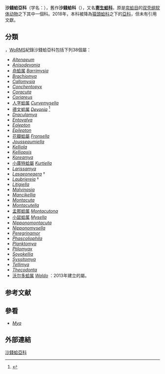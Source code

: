 {{Automatic taxobox
| image = Kellia suborbicularis.jpg
| image_caption = ''[[Kellia_suborbicularis|Kellia suborbicularis]]''
| taxon = Montacutinae
| authority = W. Clark, 1855{{r|WoRMS_225}}
}}

'''沙錢蛤亞科'''（学名：{{lang|la|Montacutinae}}），舊作'''沙錢蛤科'''{{r|shelldoc_000080}}（{{lang|la|Montacutidae}}），又名'''[[寄生蛤科|寄生蛤科]]'''，原是[[帘蛤目|帘蛤目]]的[[双壳纲|双壳纲]][[软体动物|软体动物]]之下其中一個科。2018年，本科被降為[[猿頭蛤科|猿頭蛤科]]之下的[[亞科|亞科]]，但未有引用文獻{{r|WoRMS_225}}。

==分類==
{{As of|2019|1|24}}，[[WoRMS|WoRMS]]紀錄沙錢蛤亞科包括下列38個屬{{r|WoRMS_225}}：
* ''[[Altenaeum|Altenaeum]]'' {{small|Spaink, 1972}}
* ''[[Anisodevonia|Anisodevonia]]'' {{small|Kato, 1999}}
* [[舟蛤属|舟蛤属]] ''[[Barrimysia|Barrimysia]]'' {{small|Iredale, 1929}}
* ''[[Brachiomya|Brachiomya]]'' {{small|Jespersen, Lützen & C. Nielsen, 2004}}
* ''[[Callomysia|Callomysia]]'' {{small|Habe, 1951}}
* ''[[Conchentopyx|Conchentopyx]]'' {{small|Barnard, 1964}}
* ''[[Coracuta|Coracuta]]'' {{small|Holmes, Gallichan & H. Wood, 2006}}
* ''[[Coriareus|Coriareus]]'' {{small|Hedley, 1907}}
* [[人字蛤属|人字蛤属]] ''[[Curvemysella|Curvemysella]]'' {{small|Habe, 1959}}
* [[德文蛤属|德文蛤属]] ''[[Devonia|Devonia]]'' {{small|Winckworth, 1930}}<ref name="WoRMS_138182">{{WoRMS  |id=138182 |last1=Gofas |first1=S. |last2=Bouchet |first2=P. |year=2014 |title=''Devonia'' Winckworth, 1930 |date=2014-12-31 }}</ref>
* ''[[Draculamya|Draculamya]]'' {{small|P. G. Oliver & Lützen, 2011}}
* ''[[Entovalva|Entovalva]]'' {{small|Voeltzkow, 1890}}
* ''[[Eolepton|Eolepton]]'' {{small|Oyama, 1973}}
* ''[[Epilepton|Epilepton]]'' {{small|Dall, 1899}}
* [[花瓣蛤屬|花瓣蛤屬]] ''[[Fronsella|Fronsella]]'' {{small|Laseron, 1956}}
* ''[[Jousseaumiella|Jousseaumiella]]'' {{small|Bourne, 1907}}
* ''[[Kelliola|Kelliola]]'' {{small|Dall, 1889}}
* ''[[Kelliopsis|Kelliopsis]]'' {{small|Verrill & Bush, 1898}}
* ''[[Koreamya|Koreamya]]'' {{small|Lützen, Hong & Yamashita, 2009}}
* [[小庫特蛤屬|小庫特蛤屬]] ''[[Kurtiella|Kurtiella]]'' {{small|Gofas & C. Salas, 2008}}{{r|Gofas 2008 |shell_3754}}
* ''[[Larissamya|Larissamya]]'' {{small|P. G. Oliver, Skryabin & Al-Ghunaim, 2017}}
* ''[[Lasaeoneaera|Lasaeoneaera]]'' {{small|Cossmann, 1913}} †
* ''[[Laubriereia|Laubriereia]]'' {{small|Cossmann, 1887}} †
* ''[[Litigiella|Litigiella]]'' {{small|Monterosato, 1909}}
* ''[[Malvinasia|Malvinasia]]'' {{small|Cooper & Preston, 1910}}
* ''[[Mancikellia|Mancikellia]]'' {{small|Dall, 1899}}
* ''[[Montacuta|Montacuta]]'' {{small|W. Turton, 1822}}
* ''[[Montacutella|Montacutella]]'' {{small|Jespersen, Lützen & C. Nielsen, 2004}}
* [[孟那蛤属|孟那蛤属]] ''[[Montacutona|Montacutona]]'' {{small|Yamamoto & [[波部忠重|Habe]], 1959}}
* [[小鼠蛤属|小鼠蛤属]] ''[[Mysella|Mysella]]'' {{small|Angas, 1877}}{{r|shell_3754}}
* ''[[Nipponomontacuta|Nipponomontacuta]]'' {{small|Yamamoto & Habe, 1961}}
* ''[[Nipponomysella|Nipponomysella]]'' {{small|Yamamoto & Habe, 1959}}
* ''[[Peregrinamor|Peregrinamor]]'' {{small|Shôji, 1938}}
* ''[[Phascoliophila|Phascoliophila]]'' {{small|F. Nordsieck, 1969}}
* ''[[Planktomya|Planktomya]]'' {{small|Simroth, 1896}}
* ''[[Ptilomyax|Ptilomyax]]'' {{small|P. G. Oliver, 2012}}
* ''[[Soyokellia|Soyokellia]]'' {{small|[[波部忠重|Habe]], 1958}}
* ''[[Syssitomya|Syssitomya]]'' {{small|P. G. Oliver, 2012}}
* ''[[Tellimya|Tellimya]]'' {{small|T. Brown, 1827}}
* ''[[Thecodonta|Thecodonta]]'' {{small|A. Adams, 1864}}
* [[沃尔多蛤属|沃尔多蛤属]] ''[[Waldo|Waldo]]'' {{small|Nicol, 1966}}：2013年建立的屬。

==参考文献==
{{reflist |refs=
<ref name="Gofas 2008">{{cite journal
 |url=https://dx.doi.org/10.1093/mollus/eym053   
 |last1=Gofas |first1=S. |authorlink=Serge Gofas
 |last2=Salas |first2=C.
 |year=2008
 |title=A review of European ‘Mysella’ species (Bivalvia, Montacutidae), with description of Kurtiella new genus
 |journal=''[[Journal_of_Molluscan_Studies|Journal of Molluscan Studies]]''
 |volume=74 |issue=2 |pages=119-135
 |doi=10.1093/mollus/eym053 |language=en }}</ref>
<ref name="shell_3754">{{cite web
 |url=http://shell.sinica.edu.tw/chinese/shellbase_detail.php?science_no=3754
 |title=国际贝库：三角鞍蛤
 |publisher=台湾贝类资料库
 |accessdate=2009-08-11
 |archive-date=2016-03-04
 |archive-url=https://web.archive.org/web/20160304125859/http://shell.sinica.edu.tw/chinese/shellbase_detail.php?science_no=3754
 |dead-url=no
 }}</ref>
<ref name="shelldoc_000080">{{shelldoc_000080}}</ref>
<ref name=WoRMS_225>{{WoRMS|id=225
 |last1=Gofas |first1=Serge
 |last2=Bouchet |first2=Philippe
 |title=Montacutinae W. Clark, 1855
 |date=2018-02-24 |access-date=2019-01-24 }}</ref>
<ref name="WoRMS_345285">{{WoRMS |id=345285
 |title=Kurtiella triangularis (Watson, 1897)
 |date=2008-05-15 |access-date=2018-01-04
 |last=Gofas |first=Serge}}</ref>
}}

==參看==
* ''[[Mya|Mya]]''

==外部連結==
{{Taxonbar}}
[[Category:沙錢蛤亞科|]]
{{Mollusc-stub}}